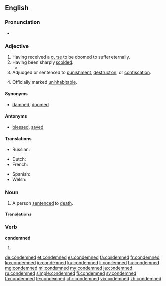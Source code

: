 ==English==

===Pronunciation===
* {{audio|en-us-condemned.ogg|Audio (US)|lang=en}}

===Adjective===
{{en-adj|-}}

# Having received a [[curse]] to be doomed to suffer eternally.
# Having been sharply [[scold]]ed.
#* {{quote-news
|year=2011
|date=December 19
|author=Kerry Brown
|title=Kim Jong-il obituary
|work=The Guardian
|url=http://www.guardian.co.uk/world/2011/dec/19/kim-jong-il
|page=
|passage=Kim Jong-il, who has died aged 69, was the general secretary of the Workers party of Korea, and head of the military in the Democratic People's Republic of Korea (DPRK). He was one of the most reclusive and widely '''condemned''' national leaders of the late 20th and early 21st century, leaving his country diplomatically isolated, economically broken and divided from South Korea.}}
# Adjudged or sentenced to [[punishment]], [[destruction]], or [[confiscation]].
# {{context|of a building|lang=en}} Officially marked [[uninhabitable]].<!-- is this the same as above, sentenced to destruction? -->

====Synonyms====
* {{sense|having received a curse}} [[damned]], [[doomed]]

====Antonyms====
* {{sense|having received a curse}} [[blessed]], [[saved]]

====Translations====
{{trans-top|having received a curse to be doomed to suffer eternally}}
* Russian: {{t+|ru|приговорённый}}
{{trans-mid}}
{{trans-bottom}}

{{trans-top|having been sharply scolded}}
{{trans-mid}}
{{trans-bottom}}

{{trans-top|officially marked uninhabitable}}
{{trans-mid}}
{{trans-bottom}}

{{checktrans-top}}
* Dutch: {{t-check|nl|veroordeeld}}
* French: {{t-check|fr|condamné}}
{{trans-mid}}
* Spanish: {{t-check|es|condenado}}
* Welsh: {{t-check|cy|condemniedig}}
{{trans-bottom}}

===Noun===
{{en-noun|condemned}}

# A person [[sentence]]d to [[death]].

====Translations====
{{trans-top|person sentenced to death}}
{{trans-mid}}
{{trans-bottom}}

===Verb===
'''condemned'''

# {{en-past of|condemn}}

[[de:condemned]]
[[et:condemned]]
[[es:condemned]]
[[fa:condemned]]
[[fr:condemned]]
[[ko:condemned]]
[[io:condemned]]
[[ku:condemned]]
[[li:condemned]]
[[hu:condemned]]
[[mg:condemned]]
[[ml:condemned]]
[[my:condemned]]
[[ja:condemned]]
[[ru:condemned]]
[[simple:condemned]]
[[fi:condemned]]
[[sv:condemned]]
[[ta:condemned]]
[[te:condemned]]
[[chr:condemned]]
[[vi:condemned]]
[[zh:condemned]]
